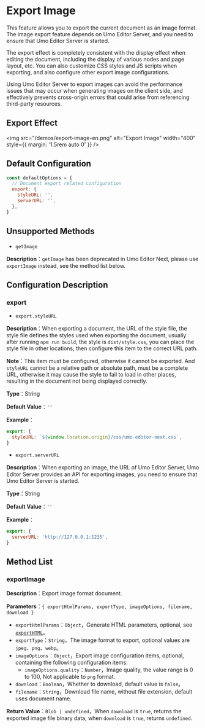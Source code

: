 # Export Image

This feature allows you to export the current document as an image format. The image export feature depends on Umo Editor Server, and you need to ensure that Umo Editor Server is started.

The export effect is completely consistent with the display effect when editing the document, including the display of various nodes and page layout, etc. You can also customize CSS styles and JS scripts when exporting, and also configure other export image configurations.

Using Umo Editor Server to export images can avoid the performance issues that may occur when generating images on the client side, and effectively prevents cross-origin errors that could arise from referencing third-party resources.

## Export Effect

<img src="/demos/export-image-en.png" alt="Export Image" width="400" style={{ margin: '1.5rem auto 0' }} />

## Default Configuration

``` js
const defaultOptions = {
  // Document export related configuration
  export: {
    styleURL: '',
    serverURL: '',
  },
}
```

## Unsupported Methods

- `getImage`

**Description**：`getImage` has been deprecated in Umo Editor Next, please use `exportImage` instead, see the method list below.

## Configuration Description

### export

- `export.styleURL`

**Description**：When exporting a document, the URL of the style file, the style file defines the styles used when exporting the document, usually after running `npm run build`, the style is `dist/style.css`, you can place the style file in other locations, then configure this item to the correct URL path.

**Note**：This item must be configured, otherwise it cannot be exported. And `styleURL` cannot be a relative path or absolute path, must be a complete URL, otherwise it may cause the style to fail to load in other places, resulting in the document not being displayed correctly.

**Type**：String

**Default Value**：`''`

**Example**：

``` js
export: {
  styleURL: `${window.location.origin}/css/umo-editor-next.css`,
}
```

- `export.serverURL`

**Description**：When exporting an image, the URL of Umo Editor Server, Umo Editor Server provides an API for exporting images, you need to ensure that Umo Editor Server is started.

**Type**：String

**Default Value**：`''`

**Example**：

``` js
export: {
  serverURL: 'http://127.0.0.1:1235',
}
```

## Method List

### exportImage

**Description**：Export image format document.

**Parameters**：`{ exportHtmlParams, exportType, imageOptions, filename, download }`

- `exportHtmlParams`：`Object`，Generate HTML parameters, optional, see [`exportHTML`](./export-html#exporthtml)。
- `exportType`：`String`，The image format to export, optional values are `jpeg`、`png`、`webp`。
- `imageOptions`：`Object`，Export image configuration items, optional, containing the following configuration items:
  - `imageOptions.quality`：`Number`，Image quality, the value range is 0 to 100, Not applicable to `png` format.
- `download`：`Boolean`，Whether to download, default value is `false`。
- `filename`：`String`，Download file name, without file extension, default uses document name.

**Return Value**：`Blob | undefined`，When `download` is `true`, returns the exported image file binary data, when `download` is `true`, returns `undefined`.
